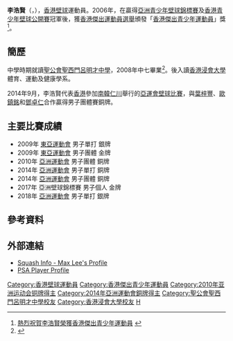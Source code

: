{{Infobox 壁球選手
| 姓名 = LEE Ho Yin, Max 
| 外號 = 
| 地區 = {{HK}}
| 居住地 = {{HK}}
| 出生日期 = {{Birth date and age|1988|1|9}}<ref name="仁川亞運">{{cite web|title=Profile - Lee Ho Yin|url=https://www.incheon2014ag.org/Sports/Biographies/Athletes_Profile/?ParticCode=5118233&lang=en|publisher=2014年仁川亞運會官方網站|deadurl=yes|archiveurl=https://web.archive.org/web/20141003031557/http://www.incheon2014ag.org/Sports/Biographies/Athletes_Profile/?ParticCode=5118233&lang=en|archivedate=2014-10-03}}{{en}}</ref>
| 出生地點 ={{HKG-1959}}
| 逝世日期 = 
| 逝世地點 = 
| 身高 ={{height|m=1.75}}<ref name="仁川亞運"/>
| 體重 ={{weight|kg=73}}<ref name="仁川亞運"/>
| 就讀大學 = 
| 轉打職業 = 2007年
| 退休 =
| 持拍 = 右手<ref name="仁川亞運"/>
| 教練 = [[蔡玉坤|蔡玉坤]]
| 裝備 = Prince
| 官方網站 = 
| 比賽資料 = 男子單打 
| 最高世界排名 = 20
| 最高世界排名日期  = 2014年9月
| 現今世界排名 = 20
| 現今世界排名日期  = 2014年9月
| medaltemplates=
{{MedalSport|男子[[壁球|壁球]]}}
{{MedalCountry | {{HKG}} }}
{{MedalCompetition | [[亞洲運動會|亞洲運動會]]}}
{{MedalSilver | [[2018年亞洲運動會|2018年 雅加達]] | [[2018年亞洲運動會壁球比賽|男子單打]] }}
{{MedalSilver | [[2018年亞洲運動會|2018年 雅加達]] | [[2018年亞洲運動會壁球比賽|男子團體]] }}
{{MedalBronze | [[2010年亞洲運動會|2010年 廣州]] | [[2010年亞洲運動會壁球比賽|男子團體]] }}
{{MedalBronze | [[2014年亞洲運動會|2014年 仁川]] | [[2014年亞洲運動會壁球比賽|男子單打]] }}
{{MedalBronze | [[2014年亞洲運動會|2014年 仁川]] | [[2014年亞洲運動會壁球比賽|男子團體]] }}
{{MedalCompetition | [[東亞運動會|東亞運動會]]}}
{{MedalSilver | [[2009年東亞運動會|2009年 香港]] | [[2009年東亞運動會壁球比賽|男子單打]] }}
{{MedalGold | [[2009年東亞運動會|2009年 香港]] | [[2009年東亞運動會壁球比賽|男子團體]] }}
{{MedalGold | [[2013年東亞運動會|2013年 天津]] | [[2013年東亞運動會壁球比賽－男子單打|男子單打]] }}
{{MedalCompetition | [[亞洲壁球錦標賽|亞洲壁球錦標賽]]}}
{{MedalGold | [[2017年亞洲壁球錦標賽|2017年 印度]] | [[2017年亞洲壁球錦標賽|男子單打]] }}
| updated = 2014年9月26日
| show-medals    = yes
}}
'''李浩賢'''（{{lang|en|'''LEE Ho Yin Max'''}}，{{bd|1988年|1月9日|catIdx=L李}}），[[香港|香港]][[壁球|壁球]]運動員。2006年，在贏得[[亞洲青少年壁球錦標賽|亞洲青少年壁球錦標賽]]及[[香港青少年壁球公開賽|香港青少年壁球公開賽]]冠軍後，獲[[香港傑出運動員選舉|香港傑出運動員選舉]]頒發「[[香港傑出青少年運動員|香港傑出青少年運動員]]」獎<ref>[http://www.hksquash.org.hk/news_07_q1_c.html 熱烈祝賀李浩賢榮獲香港傑出青少年運動員] {{webarchive|url=https://web.archive.org/web/20080918233542/http://www.hksquash.org.hk/news_07_q1_c.html |date=2008-09-18 }}</ref>。

==簡歷==
中學時期就讀[[聖公會聖西門呂明才中學|聖公會聖西門呂明才中學]]，2008年中七畢業<ref>{{Cite web |url=http://www.skhsslmc.edu.hk/event0910/eastasia.htm |title=校友李浩賢同學勇奪東亞運銀牌 |access-date=2010-11-25 |archive-date=2016-03-05 |archive-url=https://web.archive.org/web/20160305000351/http://www.skhsslmc.edu.hk/event0910/eastasia.htm |dead-url=no }}</ref>。後入讀[[香港浸會大學|香港浸會大學]]體育、運動及健康學系。

2014年9月，李浩賢代表[[2014年亞洲運動會中國香港代表團|香港]]參加[[南韓|南韓]][[仁川|仁川]]舉行的[[2014年亞洲運動會|亞運會]][[2014年亞洲運動會壁球比賽|壁球比賽]]，與[[葉梓豐|葉梓豐]]、[[歐鎮銘|歐鎮銘]]和[[鄧卓仁|鄧卓仁]]合作贏得男子團體賽銅牌。

==主要比賽成績==
*2009年 [[2009年東亞運動會|東亞運動會]] 男子單打 銀牌
*2009年 [[2009年東亞運動會|東亞運動會]] 男子團體 金牌
*2010年 [[2010年亞洲運動會|亞洲運動會]] 男子團體 銅牌
*2014年 [[2014年亞洲運動會|亞洲運動會]] 男子單打 銅牌
*2014年 [[2014年亞洲運動會|亞洲運動會]] 男子團體 銅牌
*2017年 亞洲壁球錦標賽 男子個人 金牌
*2018年 [[2018年亞洲運動會|亞洲運動會]]  男子單打 銀牌

==參考資料==
{{Reflist}}

==外部連結==
*[http://www.squashinfo.com/players/1123-max-lee Squash Info - Max Lee's Profile] {{Wayback|url=http://www.squashinfo.com/players/1123-max-lee |date=20090612235647 }}{{en}}
*[http://www.psa-squash.com/entry/ranking.php?player=T03508 PSA Player Profile] {{Wayback|url=http://www.psa-squash.com/entry/ranking.php?player=T03508 |date=20110624062317 }}{{en}}

{{DEFAULTSORT:LEE Ho Yin}}
[[Category:香港壁球運動員|Category:香港壁球運動員]]
[[Category:香港傑出青少年運動員|Category:香港傑出青少年運動員]]
[[Category:2010年亚洲运动会铜牌得主|Category:2010年亚洲运动会铜牌得主]]
[[Category:2014年亞洲運動會銅牌得主|Category:2014年亞洲運動會銅牌得主]]
[[Category:聖公會聖西門呂明才中學校友|Category:聖公會聖西門呂明才中學校友]]
[[Category:香港浸會大學校友|Category:香港浸會大學校友]]
[[Category:李姓|H]]